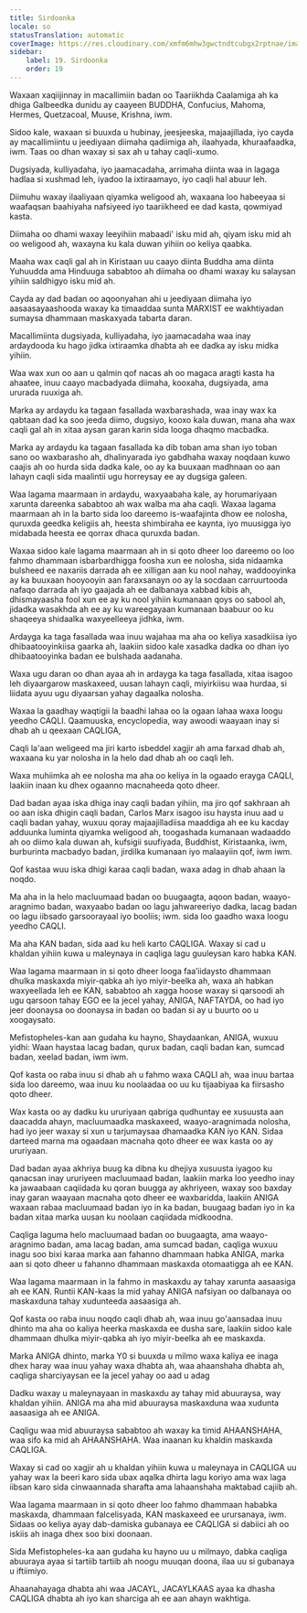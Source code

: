 ```yaml
---
title: Sirdoonka
locale: so
statusTranslation: automatic
coverImage: https://res.cloudinary.com/xmfm6mhw3gwctndtcubgx2rptnae/image/upload/v1740337243/small_cover_educacion_fundamental_a051170f1c.webp
sidebar:
    label: 19. Sirdoonka
    order: 19
---
```

Waxaan xaqiijinnay in macallimiin badan oo Taariikhda Caalamiga ah ka dhiga Galbeedka dunidu ay caayeen BUDDHA, Confucius, Mahoma, Hermes, Quetzacoal, Muuse, Krishna, iwm.

Sidoo kale, waxaan si buuxda u hubinay, jeesjeeska, majaajillada, iyo cayda ay macallimiintu u jeediyaan diimaha qadiimiga ah, ilaahyada, khuraafaadka, iwm. Taas oo dhan waxay si sax ah u tahay caqli-xumo.

Dugsiyada, kulliyadaha, iyo jaamacadaha, arrimaha diinta waa in lagaga hadlaa si xushmad leh, iyadoo la ixtiraamayo, iyo caqli hal abuur leh.

Diimuhu waxay ilaaliyaan qiyamka weligood ah, waxaana loo habeeyaa si waafaqsan baahiyaha nafsiyeed iyo taariikheed ee dad kasta, qowmiyad kasta.

Diimaha oo dhami waxay leeyihiin mabaadi' isku mid ah, qiyam isku mid ah oo weligood ah, waxayna ku kala duwan yihiin oo keliya qaabka.

Maaha wax caqli gal ah in Kiristaan ​​uu caayo diinta Buddha ama diinta Yuhuudda ama Hinduuga sababtoo ah diimaha oo dhami waxay ku salaysan yihiin saldhigyo isku mid ah.

Cayda ay dad badan oo aqoonyahan ahi u jeediyaan diimaha iyo aasaasayaashooda waxay ka timaaddaa sunta MARXIST ee wakhtiyadan sumaysa dhammaan maskaxyada tabarta daran.

Macallimiinta dugsiyada, kulliyadaha, iyo jaamacadaha waa inay ardaydooda ku hago jidka ixtiraamka dhabta ah ee dadka ay isku midka yihiin.

Waa wax xun oo aan u qalmin qof nacas ah oo magaca aragti kasta ha ahaatee, inuu caayo macbadyada diimaha, kooxaha, dugsiyada, ama ururada ruuxiga ah.

Marka ay ardaydu ka tagaan fasallada waxbarashada, waa inay wax ka qabtaan dad ka soo jeeda diimo, dugsiyo, kooxo kala duwan, mana aha wax caqli gal ah in xitaa aysan garan karin sida looga dhaqmo macbadka.

Marka ay ardaydu ka tagaan fasallada ka dib toban ama shan iyo toban sano oo waxbarasho ah, dhalinyarada iyo gabdhaha waxay noqdaan kuwo caajis ah oo hurda sida dadka kale, oo ay ka buuxaan madhnaan oo aan lahayn caqli sida maalintii ugu horreysay ee ay dugsiga galeen.

Waa lagama maarmaan in ardaydu, waxyaabaha kale, ay horumariyaan xarunta dareenka sababtoo ah wax walba ma aha caqli. Waxaa lagama maarmaan ah in la barto sida loo dareemo is-waafajinta dhow ee nolosha, quruxda geedka keligiis ah, heesta shimbiraha ee kaynta, iyo muusigga iyo midabada heesta ee qorrax dhaca quruxda badan.

Waxaa sidoo kale lagama maarmaan ah in si qoto dheer loo dareemo oo loo fahmo dhammaan isbarbardhigga foosha xun ee nolosha, sida nidaamka bulsheed ee naxariis darrada ah ee xilligan aan ku nool nahay, waddooyinka ay ka buuxaan hooyooyin aan faraxsanayn oo ay la socdaan carruurtooda nafaqo darrada ah iyo gaajada ah ee dalbanaya xabbad kibis ah, dhismayaasha fool xun ee ay ku nool yihiin kumanaan qoys oo sabool ah, jidadka wasakhda ah ee ay ku wareegayaan kumanaan baabuur oo ku shaqeeya shidaalka waxyeelleeya jidhka, iwm.

Ardayga ka taga fasallada waa inuu wajahaa ma aha oo keliya xasadkiisa iyo dhibaatooyinkiisa gaarka ah, laakiin sidoo kale xasadka dadka oo dhan iyo dhibaatooyinka badan ee bulshada aadanaha.

Waxa ugu daran oo dhan ayaa ah in ardayga ka taga fasallada, xitaa isagoo leh diyaargarow maskaxeed, uusan lahayn caqli, miyirkiisu waa hurdaa, si liidata ayuu ugu diyaarsan yahay dagaalka nolosha.

Waxaa la gaadhay waqtigii la baadhi lahaa oo la ogaan lahaa waxa loogu yeedho CAQLI. Qaamuuska, encyclopedia, way awoodi waayaan inay si dhab ah u qeexaan CAQLIGA,

Caqli la'aan weligeed ma jiri karto isbeddel xagjir ah ama farxad dhab ah, waxaana ku yar nolosha in la helo dad dhab ah oo caqli leh.

Waxa muhiimka ah ee nolosha ma aha oo keliya in la ogaado erayga CAQLI, laakiin inaan ku dhex ogaanno macnaheeda qoto dheer.

Dad badan ayaa iska dhiga inay caqli badan yihiin, ma jiro qof sakhraan ah oo aan iska dhigin caqli badan, Carlos Marx isagoo isu haysta inuu aad u caqli badan yahay, wuxuu qoray majaajilladiisa maaddiga ah ee ku kacday adduunka luminta qiyamka weligood ah, toogashada kumanaan wadaaddo ah oo diimo kala duwan ah, kufsigii suufiyada, Buddhist, Kiristaanka, iwm, burburinta macbadyo badan, jirdilka kumanaan iyo malaayiin qof, iwm iwm.

Qof kastaa wuu iska dhigi karaa caqli badan, waxa adag in dhab ahaan la noqdo.

Ma aha in la helo macluumaad badan oo buugaagta, aqoon badan, waayo-aragnimo badan, waxyaabo badan oo lagu jahwareeriyo dadka, lacag badan oo lagu iibsado garsoorayaal iyo booliis; iwm. sida loo gaadho waxa loogu yeedho CAQLI.

Ma aha KAN badan, sida aad ku heli karto CAQLIGA. Waxay si cad u khaldan yihiin kuwa u maleynaya in caqliga lagu guuleysan karo habka KAN.

Waa lagama maarmaan in si qoto dheer looga faa’iidaysto dhammaan dhulka maskaxda miyir-qabka ah iyo miyir-beelka ah, waxa ah habkan waxyeellada leh ee KAN, sababtoo ah xagga hoose waxay si qarsoodi ah ugu qarsoon tahay EGO ee la jecel yahay, ANIGA, NAFTAYDA, oo had iyo jeer doonaysa oo doonaysa in badan oo badan si ay u buurto oo u xoogaysato.

Mefistopheles-kan aan gudaha ku hayno, Shaydaankan, ANIGA, wuxuu yidhi: Waan haystaa lacag badan, qurux badan, caqli badan kan, sumcad badan, xeelad badan, iwm iwm.

Qof kasta oo raba inuu si dhab ah u fahmo waxa CAQLI ah, waa inuu bartaa sida loo dareemo, waa inuu ku noolaadaa oo uu ku tijaabiyaa ka fiirsasho qoto dheer.

Wax kasta oo ay dadku ku ururiyaan qabriga qudhuntay ee xusuusta aan daacadda ahayn, macluumaadka maskaxeed, waayo-aragnimada nolosha, had iyo jeer waxay si xun u tarjumaysaa dhamaadka KAN iyo KAN. Sidaa darteed marna ma ogaadaan macnaha qoto dheer ee wax kasta oo ay ururiyaan.

Dad badan ayaa akhriya buug ka dibna ku dhejiya xusuusta iyagoo ku qanacsan inay ururiyeen macluumaad badan, laakiin marka loo yeedho inay ka jawaabaan caqiidada ku qoran buugga ay akhriyeen, waxay soo baxday inay garan waayaan macnaha qoto dheer ee waxbaridda, laakiin ANIGA waxaan rabaa macluumaad badan iyo in ka badan, buugaag badan iyo in ka badan xitaa marka uusan ku noolaan caqiidada midkoodna.

Caqliga laguma helo macluumaad badan oo buugaagta, ama waayo-aragnimo badan, ama lacag badan, ama sumcad badan, caqliga wuxuu inagu soo bixi karaa marka aan fahanno dhammaan habka ANIGA, marka aan si qoto dheer u fahanno dhammaan maskaxda otomaatigga ah ee KAN.

Waa lagama maarmaan in la fahmo in maskaxdu ay tahay xarunta aasaasiga ah ee KAN. Runtii KAN-kaas la mid yahay ANIGA nafsiyan oo dalbanaya oo maskaxduna tahay xudunteeda aasaasiga ah.

Qof kasta oo raba inuu noqdo caqli dhab ah, waa inuu go'aansadaa inuu dhinto ma aha oo kaliya heerka maskaxda ee dusha sare, laakiin sidoo kale dhammaan dhulka miyir-qabka ah iyo miyir-beelka ah ee maskaxda.

Marka ANIGA dhinto, marka Y0 si buuxda u milmo waxa kaliya ee inaga dhex haray waa inuu yahay waxa dhabta ah, waa ahaanshaha dhabta ah, caqliga sharciyaysan ee la jecel yahay oo aad u adag

Dadku waxay u maleynayaan in maskaxdu ay tahay mid abuuraysa, way khaldan yihiin. ANIGA ma aha mid abuuraysa maskaxduna waa xudunta aasaasiga ah ee ANIGA.

Caqligu waa mid abuuraysa sababtoo ah waxay ka timid AHAANSHAHA, waa sifo ka mid ah AHAANSHAHA. Waa inaanan ku khaldin maskaxda CAQLIGA.

Waxay si cad oo xagjir ah u khaldan yihiin kuwa u maleynaya in CAQLIGA uu yahay wax la beeri karo sida ubax aqalka dhirta lagu koriyo ama wax laga iibsan karo sida cinwaannada sharafta ama lahaanshaha maktabad cajiib ah.

Waa lagama maarmaan in si qoto dheer loo fahmo dhammaan hababka maskaxda, dhammaan falcelisyada, KAN maskaxeed ee urursanaya, iwm. Sidaas oo keliya ayay dab-damiska gubanaya ee CAQLIGA si dabiici ah oo iskiis ah inaga dhex soo bixi doonaan.

Sida Mefistopheles-ka aan gudaha ku hayno uu u milmayo, dabka caqliga abuuraya ayaa si tartiib tartiib ah noogu muuqan doona, ilaa uu si gubanaya u iftiimiyo.

Ahaanahayaga dhabta ahi waa JACAYL, JACAYLKAAS ayaa ka dhasha CAQLIGA dhabta ah iyo kan sharciga ah ee aan ahayn wakhtiga.

